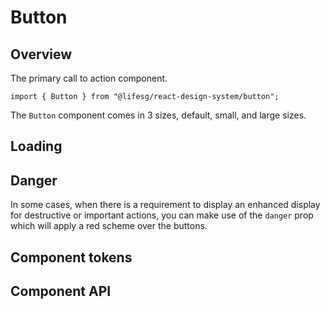 
<Meta of={ButtonStories} />

# Button

## Overview

The primary call to action component.

```tsx
import { Button } from "@lifesg/react-design-system/button";
```

The `Button` component comes in 3 sizes, default, small, and large sizes.

<Canvas of={ButtonStories.Default} />

## Loading

<Canvas of={ButtonStories.LoadingState} />

## Danger

In some cases, when there is a requirement to display an enhanced display for
destructive or important actions, you can make use of the `danger` prop which will
apply a red scheme over the buttons.

<Canvas of={ButtonStories.Danger} />

<Canvas of={ButtonStories.DangerLoadingState} />

## Component tokens

<Story of={ButtonStories.TokenCustomisation} />

## Component API

<PropsTable />
